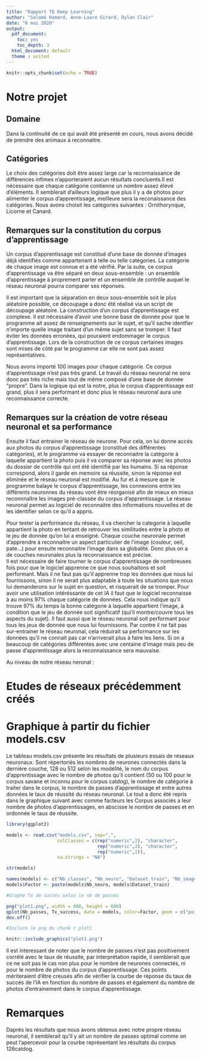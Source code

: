 ```yaml
---
title: "Rapport TD Deep Learning"
author: "Salomé Hamard, Anne-Laure Girard, Dylan Clair"
date: "6 mai 2020"
output:
  pdf_document: 
    toc: yes
    toc_depth: 3
  html_document: default
  theme : united
---
```


```r
knitr::opts_chunk$set(echo = TRUE)
```

# Notre projet

##  Domaine

  Dans la continuité de ce qui avait été présenté en cours, nous avons décidé de prendre des animaux à reconnaitre. 

##  Catégories

  Le choix des catégories doit être assez large car la reconnaissance de différences infimes n'apporteraient aucun résultats concluents.Il est nécessaire que chaque catégorie contienne un nombre assez élevé d'éléments. Il semblerait d'ailleurs logique que plus il y a de photos pour alimenter le corpus d'apprentissage, meilleure sera la reconaissance des catégories. 
Nous avons choisit les catégories suivantes : Ornithorynque, Licorne et Canard.


##  Remarques sur la constitution du corpus d'apprentissage

  Un corpus d'apprentissage est constitué d'une base de donnée d'images déjà identifiés comme appartenant à telle ou telle catégories. La catégorie de chaque image est connue et a été vérifié. Par la suite, ce corpus d'apprentissage va être séparé en deux sous-ensemble : un ensemble d'apprentissage à proprement parler et un ensemble de contrôle auquel le réseau neuronal pourra comparer ses réponses.
  
Il est important que la séparation en deux sous-ensemble soit le plus aléatoire possible, ce découpage a donc été réalisé via un script de découpage aléatoire.
La construction d'un corpus d'apprentissage est complexe. Il est nécessaire d'avoir une bonne base de donnée pour que le programme ait assez de renseignements sur le sujet, et qu'il sache identfier n'importe quelle image traitant d'un même sujet sans se tromper. Il faut éviter les données erronées, qui pouraient endommager le corpus d'apprentissage. Lors de la construction de ce corpus certaines images sont mises de côté par le programme car elle ne sont pas assez représentatives.

Nous avons importé 100 images pour chaque catégorie. Ce corpus d'apprentissage n'est pas très grand. Le travail du réseau neuronal ne sera donc pas très riche mais tout de même composé d'une base de donnée "propre".
Dans la logique qui est la notre, plus le corpus d'apprentissage est grand, plus il sera performant et donc plus le réseau neuronal aura une reconnaissance correcte.

##  Remarques sur la création de votre réseau neuronal et sa performance

  Ensuite il faut entrainer le réseau de neurone. Pour cela, on lui donne accés aux photos du corpus d'apprentissage (constitué des différentes catégories), et le programme va essayer de reconnaitre la catégorie à laquelle appartient la photo puis il va comparer sa réponse avec les photos du dossier de contrôle qui ont été identifié par les humains. Si sa réponse correspond, alors il garde en memoire sa réussite, sinon la réponse est éliminée et le réseau neuronal est modifié. Au fur et à mesure que le programme balaye le corpus d'apprentissage, les connexions entre les différents neuronnes du réseau vont être réorganisé afin de mieux en mieux reconnnaître les images pré-classée du corpus d'apprentissage.
Le réseau neuronal permet au logiciel de reconnaitre des informations nouvelles et de les identifier selon ce qu'il a appris.

Pour tester la performance du réseau, il va chercher la categorie à laquelle appartient la photo en tentant de retrouver les similitudes entre la photo et le jeu de donnée qu'on lui a enseigné. Chaque couche neuronale permet d'apprendre à reconnaitre un aspect particulier de l'image (couleur, oeil, pate...) pour ensuite reconnaitre l'image dans sa globalité. Donc plus on a de couches neuronales plus la reconnaissance est précise.  
Il est nécessaire de faire tourner le corpus d'apprentissage de nombreuses fois pour que le logiciel apprenne ce que nous souhaitons et soit performant. Mais il ne faut pas qu'il apprenne trop les données que nous lui fournissons, sinon il ne serait plus adaptable à toute les situations que nous lui demanderons sur le sujet en question, et risquerait de se tromper.
Pour avoir une utilisation intéréssante de cet IA il faut que le logiciel reconnaisse à au moins 97% chaque catégorie de données. Cela nous indique qu'il trouve 97% du temps la bonne catégorie à laquelle appartient l'image, à condition que le jeu de donnée soit significatif (qui'il montre/couvre tous les aspects du sujet). Il faut aussi que le réseau neuronal soit performant pour tous les jeux de donnée que nous lui fournissons.
Par contre il ne fait pas sur-entrainer le réseau neuronal, cela réduirait sa performance sur les données qu'il ne connait pas car n'arriverait plus à faire les liens.
Si on a beaucoup de catégories différentes avec une centaine d'image mais peu de passe d'apprentissage alors la reconnaissance sera mauvaise.

Au niveau de notre réseau neronal : 

# Etudes de réseaux précédemment créés


# Graphique à partir du fichier models.csv

  Le tableau models.csv présente les résultats de plusieurs essais de réseaux neuronaux. Sont répertoriés les nombres de neurones connectés dans la dernière couche, 128 ou 512 selon les modélité, le nom du corpus d'apprentissage avec le nombre de photos qu'il contient (50 ou 100 pour le corpus savane et inconnu pour le corpus catdog), le nombre de catégorie à traiter dans le corpus, le nombre de passes d'apprentissage et entre autres données le taux de réussité du réseau neuronal. Le tout a donc été repris dans le graphique suivant avec comme facteurs les Corpus associés a leur nombre de photos d'apprentissages, en abscisse le nombre de passes et en ordonnée le taux de réussite.

```r
library(ggplot2)

models <- read.csv("models.csv", sep=",",
                   colClasses = c(rep("numeric",2), "character", 
                                  rep("numeric",2), "character", 
                                  rep("numeric",2)), 
                   na.strings = "NA")

str(models)

names(models) <- c("Nb_classes", "Nb_neuro", "Dataset_train", "Nb_image_train", "Nb_passes", "Dataset_test", "Nb_image_test", "Tx_success")
models$Factor <- paste(models$Nb_neuro, models$Dataset_train)

#Graphe Tx de succés selon le nb de passes

png("plot1.png", width = 800, height = 600)
qplot(Nb_passes, Tx_success, data = models, color=Factor, geom = c("point", "line"))
dev.off()
```
```r

#Inclure le png du chunk r plot1

knitr::include_graphics("plot1.png")

```

Il est interessant de noter que le nombre de passes n'est pas positivement corrélé avec le taux de réussite, par interprétation rapide, il semblerait que ce ne soit pas le cas non plus pour le nombre de neurones connectés, ni pour le nombre de photos du corpus d'apprentissage.
Ces points mériteraient d'être creusés afin de vérifier la courbe de réponse du taux de succés de l'IA en fonction du nombre de passes et également du nombre de photos d'entrainement dans le corpus d'apprentissage.

# Remarques

  Daprés les résultats que nous avons obtenus avec notre propre réseau neuronal, il semblerait qu'il y ait un nombre de passes optimal comme on peut l'apercevoir pour la courbe représentant les résultats du corpus 128catdog.

